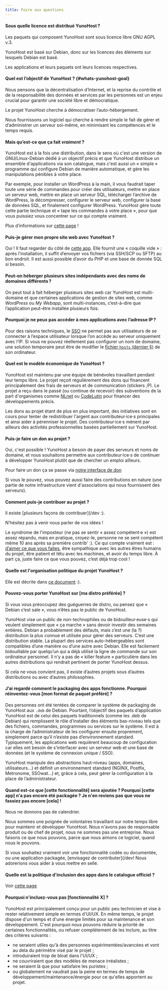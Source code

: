 ```yaml
---
title: Foire aux questions
---
```


#### Sous quelle licence est distribué YunoHost ?

Les paquets qui composent YunoHost sont sous licence libre GNU AGPL v.3.

YunoHost est basé sur Debian, donc sur les licences des éléments sur lesquels Debian est basé.

Les applications et leurs paquets ont leurs licences respectives.

#### Quel est l’objectif de YunoHost ? {#whats-yunohost-goal}

Nous pensons que la décentralisation d’Internet, et la reprise du contrôle et de la responsabilité des données et services par les personnes est un enjeu crucial pour garantir une société libre et démocratique.

Le projet YunoHost cherche à démocratiser l’auto-hébergement.

Nous fournissons un logiciel qui cherche à rendre simple le fait de gérer et d’administrer un serveur soi-même, en minimisant les compétences et le temps requis.

#### Mais qu’est-ce que ça fait *vraiment* ?

YunoHost est à la fois une distribution, dans le sens où c'est une version de GNU/Linux-Debian dédié à un objectif précis et que YunoHost distribue un ensemble d'applications via son catalogue, mais c'est aussi un « simple » programme qui configure Debian de manière automatique, et gère les manipulations pénibles à votre place.

Par exemple, pour installer un WordPress à la main, il vous faudrait taper toute une série de commandes pour créer des utilisateurs, mettre en place un serveur web, mettre en place un serveur SQL, télécharger l’archive de WordPress, la décompresser, configurer le serveur web, configurer la base de données SQL, et finalement configurer WordPress. YunoHost gère toute cette partie technique et « tape les commandes à votre place », pour que vous puissiez vous concentrer sur ce qui compte vraiment.

Plus d’informations sur [cette page](/admin/what_is_yunohost) !

#### Puis-je gérer mon propre site web avec YunoHost ?

Oui ! Il faut regarder du côté de [cette app](https://github.com/YunoHost-Apps/my_webapp_ynh).
Elle fournit une « coquille vide » : après l’installation, il suffit d’envoyer vos fichiers (via SSH/SCP ou SFTP) au bon endroit. Il est aussi possible d’avoir du PHP et une base de donnée SQL si besoin.

#### Peut-on héberger plusieurs sites indépendants avec des noms de domaines différents ?

On peut tout à fait héberger plusieurs sites web car YunoHost est multi-domaine et que certaines applications de gestion de sites web, comme *WordPress* ou *My Webapp*, sont multi-instances, c’est-à-dire que l’application peut-être installée plusieurs fois.

#### Pourquoi je ne peux pas accéder à mes applications avec l’adresse IP ?

Pour des raisons techniques, le [SSO](https://github.com/YunoHost/SSOwat/) ne permet pas aux utilisateurs de se connecter à l’espace utilisateur lorsque l’on accède au serveur uniquement avec l’IP. Si vous ne pouvez réellement pas configurer un nom de domaine, une solution temporaire peut être de modifier le [fichier `hosts` (dernier §)](/admin/tutorials/domains/dns_local_network) de son ordinateur.

#### Quel est le modèle économique de YunoHost ?

YunoHost est maintenu par une équipe de bénévoles travaillant pendant leur temps libre. Le projet reçoit régulièrement des dons qui financent principalement des frais de serveurs et de communication (stickers ;P). Le projet a reçu dans le passé (ou continue de recevoir) des subventions de la part d'organismes comme [NLnet](https://nlnet.nl/) ou [CodeLutin](https://www.codelutin.com/) pour financer des développements précis.

Les dons au projet étant de plus en plus important, des initiatives sont en cours pour tenter de redistribuer l'argent aux contributeur·ice·s principales et ainsi aider à pérenniser le projet. Des contributeur·ice·s mènent par ailleurs des activités professionnelles basées partiellement sur YunoHost.

#### Puis-je faire un don au projet ?

Oui, c'est possible ! YunoHost a besoin de payer des serveurs et noms de domaine, et nous souhaitons permettre aux contributeur·ice·s de continuer à développer YunoHost plutôt que de chercher un emploi ailleurs.

Pour faire un don ça se passe via [notre interface de don](https://donate.yunohost.org)

Si vous le pouvez, vous pouvez aussi faire des contributions en nature (une partie de notre infrastructure vient d'associations qui nous fournissent des serveurs).

#### Comment puis-je contribuer au projet ?

Il existe [plusieurs façons de contribuer](/dev :).

N’hésitez pas à venir nous parler de vos idées !

Le syndrome de l'imposteur (ne pas se sentir « assez compétent·e ») est assez répandu, mais en pratique, croyez-le, personne ne se sent compétent même 10 ans après sa première contrib' :). Ce qui compte vraiment est : [d’aimer ce que vous faites](https://www.youtube.com/watch?v=zIbR5TAz2xQ&t=113s), être sympathique avec les autres êtres humains du projet, être patient et têtu avec les machines, et avoir du temps libre. À part ça, juste faire ce que vous pouvez, c’est déjà trop cool !

#### Quelle est l'organisation politique du projet YunoHost ?

Elle est décrite dans [ce document](https://github.com/YunoHost/project-organization/) :).

#### Pouvez-vous porter YunoHost sur [ma distro préférée] ?

Si vous vous préoccupez des guéguerres de distro, ou pensez que « Debian c’est sale », vous n’êtes pas le public de YunoHost.

YunoHost vise un public de non-technophiles ou de bidouilleur·euse·s qui veulent simplement que « ça marche » sans devoir investir des semaines entières. Debian a probablement des défauts, mais c’est une (la ?) distribution la plus connue et utilisée pour gérer des serveurs. C’est une distribution stable. La plupart des services auto-hébergeables sont compatibles d’une manière ou d’une autre avec Debian. Elle est facilement bidouillable par quelqu’un qui a déjà utilisé la ligne de commande sur son ordinateur personnel. Il n’y a pas de « killer feature » particulière dans les autres distributions qui rendrait pertinent de porter YunoHost dessus.

Si cela ne vous convient pas, il existe d’autres projets sous d’autres distributions ou avec d’autres philosophies.

#### J’ai regardé comment le packaging des apps fonctionne. Pourquoi réinventez-vous [mon format de paquet préféré] ?

Des personnes ont été tentées de comparer le système de packaging de YunoHost aux `.deb` de Debian. Pourtant, l’objectif des paquets d’application YunoHost est de celui des paquets traditionnels (comme les .deb de Debian) qui remplissent le rôle d’installer des éléments bas-niveau tels que des fichiers, commandes, programmes ou services sur le système. Il est à la charge de l’administrateur de les configurer ensuite proprement, simplement parce qu’il n’existe pas d’environnement standard. Typiquement, les applications web requièrent beaucoup de configuration car elles ont besoin de s’interfacer avec un serveur web et une base de données (et le système de connexion unique / SSO).

YunoHost manipule des abstractions haut-niveau (apps, domaines, utilisateurs…) et définit un environnement standard (NGINX, Postfix, Metronome, SSOwat...) et, grâce à cela, peut gérer la configuration à la place de l’administrateur.

#### Quand est-ce que [cette fonctionnalité] sera ajoutée ? Pourquoi [cette app] n'a pas encore été packagée ? Je n'en reviens pas que vous ne fassiez pas encore [cela] !

Nous ne donnons pas de calendrier.

Nous sommes une poignée de volontaires travaillant sur notre temps libre pour maintenir et développer YunoHost. Nous n'avons pas de responsable produit ou de chef de projet, nous ne sommes pas une entreprise. Nous faisons ce que nous pouvons, parce que nous aimons ce logiciel, quand nous le pouvons.

Si vous souhaitez vraiment voir une fonctionnalité codée ou documentée, ou une application packagée, [envisagez de contributer](/dev! Nous adorerions vous aider à vous mettre en selle.

#### Quelle est la politique d'inclusion des apps dans le catalogue officiel ?

Voir [cette page](/packaging/policy)

#### Pourquoi n'incluez-vous pas [fonctionnalité X] ?

YunoHost est principalement conçu pour un public peu technicien et vise à rester relativement simple en termes d'UI/UX. En même temps, le projet dispose d'un temps et d'une énergie limités pour sa maintenance et son développement. C'est pourquoi nous pouvons réduire la priorité de certaines fonctionnalités, ou refuser complètement de les inclure, au titre des critères suivants :

- ne seraient utiles qu'à des personnes expérimentées/avancées et vont au dela du périmètre visé par le projet ;
- introduiraient trop de bloat dans l'UI/UX ;
- ne couvriraient que des modèles de menace irréalistes ;
- ne seraient là que pour satisfaire les puristes ;
- ou globalement ne vaudrait pas la peine en termes de temps de développement/maintenance/énergie pour ce qu'elles apportent au projet.

